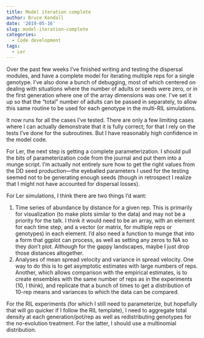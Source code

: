 ```yaml
---
title: Model iteration complete
author: Bruce Kendall
date: '2019-05-16'
slug: model-iteration-complete
categories:
  - Code development
tags:
  - Ler
---
```


Over the past few weeks I've finished writing and testing the dispersal modules, and have a complete model for iterating multiple reps for a single genotype. I've also done a bunch of debugging, most of which centered on dealing with situations where the number of adults or seeds were zero, or in the first generation where one of the array dimensions was one. I've set it up so that the "total" number of adults can be passed in separately, to allow this same routine to be used for each genotype in the multi-RIL simulations.

It now runs for all the cases I've tested. There are only a few limiting cases where I can actually demonstrate that it is fully correct; for that I rely on the tests I've done for the subroutines. But I have reasonably high confidence in the model code.

For Ler, the next step is getting a complete parameterization. I should pull the bits of parameterization code from the journal and put them into a munge script. I'm actually not entirely sure how to get the right values from the DD seed production---the eyeballed parameters I used for the testing seemed not to be generating enough seeds (though in retrospect I realize that I might not have accounted for dispersal losses).

For Ler simulations, I think there are two things I'd want:

1. Time series of abundance by distance for a given rep. This is primarily for visualization (to make plots similar to the data) and may not be a priority for the talk. I think it would need to be an array, with an element for each time step, and a vector (or matrix, for multiple reps or genotypes) in each element. I'd also need a function to munge that into a form that ggplot can process, as well as setting any zeros to NA so they don't plot. Although for the gappy landscapes, maybe I just drop those distances altogether.
2. Analyses of mean spread velocity and variance in spread velocity. One way to do this is to get asymptotic estimates with large numbers of reps. Another, which allows comparison with the empirical estimates, is to create ensembles with the same number of reps as in the experiments (10, I think), and replicate that a bunch of times to get a distribution of 10-rep means and variances to which the data can be compared.

For the RIL experiments (for which I still need to parameterize, but hopefully that will go quicker if I follow the RIL template), I need to aggregate total density at each generation/pot/rep as well as redistributing genotypes for the no-evolution treatment. For the latter, I should use a multinomial distribution.
